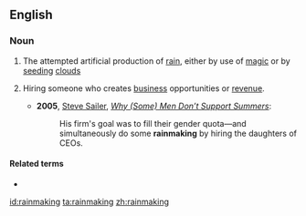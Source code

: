 ==English==
{{wikipedia}}

===Noun===
{{en-noun|-}}

# The attempted artificial production of [[rain]], either by use of [[magic]] or by [[seeding]] [[cloud]]s
# {{lb|en|US|informal}} Hiring someone who creates [[business]] opportunities or [[revenue]].
#* '''2005''', [[w:Steve Sailer|Steve Sailer]], ''[http://www.vdare.com/sailer/050306_summers.htm Why (Some) Men Don’t Support Summers]'':
#*: His firm's goal was to fill their gender quota—and simultaneously do some '''rainmaking''' by hiring the daughters of CEOs.

====Related terms====
* {{l|en|rainmaker}}

[[id:rainmaking]]
[[ta:rainmaking]]
[[zh:rainmaking]]